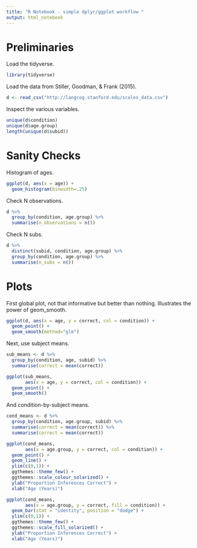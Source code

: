 ```yaml
---
title: "R Notebook - simple dplyr/ggplot workflow "
output: html_notebook
---
```


# Preliminaries

Load the tidyverse. 

```r
library(tidyverse)
```

Load the data from Stiller, Goodman, & Frank (2015).

```r
d <- read_csv("http://langcog.stanford.edu/scales_data.csv")
```

Inspect the various variables.

```r
unique(d$condition)
unique(d$age.group)
length(unique(d$subid))
```

# Sanity Checks

Histogram of ages.

```r
ggplot(d, aes(x = age)) + 
  geom_histogram(binwidth=.25)
```

Check N observations.

```r
d %>%
  group_by(condition, age.group) %>%
  summarise(n_observations = n()) 
```

Check N subs.

```r
d %>%
  distinct(subid, condition, age.group) %>%
  group_by(condition, age.group) %>%
  summarise(n_subs = n())
```

# Plots

First global plot, not that informative but better than nothing. Illustrates the power of geom_smooth.

```r
ggplot(d, aes(x = age, y = correct, col = condition)) + 
  geom_point() + 
  geom_smooth(method="glm") 
```

Next, use subject means.

```r
sub_means <- d %>%
  group_by(condition, age, subid) %>%
  summarise(correct = mean(correct))

ggplot(sub_means, 
       aes(x = age, y = correct, col = condition)) + 
  geom_point() + 
  geom_smooth()
```

And condition-by-subject means. 

```r
cond_means <- d %>%
  group_by(condition, age.group, subid) %>%
  summarise(correct = mean(correct)) %>%
  summarise(correct = mean(correct))

ggplot(cond_means, 
       aes(x = age.group, y = correct, col = condition)) + 
  geom_point() + 
  geom_line() + 
  ylim(c(0,1)) + 
  ggthemes::theme_few() + 
  ggthemes::scale_colour_solarized() + 
  ylab("Proportion Inferences Correct") + 
  xlab("Age (Years)")
```


```r
ggplot(cond_means, 
       aes(x = age.group, y = correct, fill = condition)) + 
  geom_bar(stat = "identity", position = "dodge") + 
  ylim(c(0,1)) + 
  ggthemes::theme_few() + 
  ggthemes::scale_fill_solarized() + 
  ylab("Proportion Inferences Correct") + 
  xlab("Age (Years)")
```

